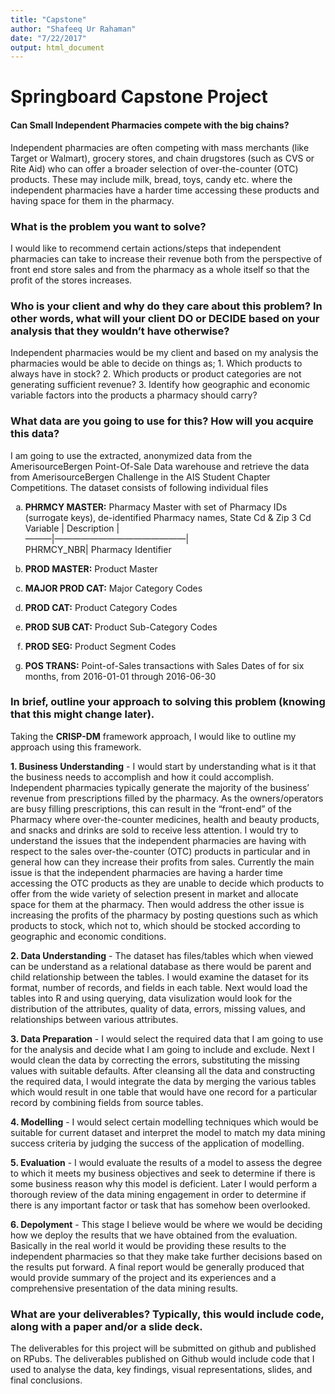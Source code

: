 ```yaml
---
title: "Capstone"
author: "Shafeeq Ur Rahaman"
date: "7/22/2017"
output: html_document
---
```


# Springboard Capstone Project  
#### **Can Small Independent Pharmacies compete with the big chains?**

Independent pharmacies are often competing with mass merchants (like Target or Walmart), grocery stores, and chain drugstores (such as CVS or Rite Aid) who can offer a broader selection of over-the-counter (OTC) products. These may include milk, bread, toys, candy etc. where the independent pharmacies have a harder time accessing these products and having space for them in the pharmacy.

### **What is the problem you want to solve?**  
I would like to recommend certain actions/steps that independent pharmacies can take to increase their revenue both from the perspective of front end store sales and from the pharmacy as a whole itself so that the profit of the stores increases.

### **Who is your client and why do they care about this problem? In other words, what will your client DO or DECIDE based on your analysis that they wouldn’t have otherwise?**

Independent pharmacies would be my client and based on my analysis the pharmacies would be able to decide on things as;
1. Which products to always have in stock?
2. Which products or product categories are not generating sufficient revenue?
3. Identify how geographic and economic variable factors into the products a pharmacy should carry?

### **What data are you going to use for this? How will you acquire this data?**

I am going to use the extracted, anonymized data from the AmerisourceBergen Point-Of-Sale Data warehouse and retrieve the data from AmerisourceBergen Challenge in the AIS Student Chapter Competitions. The dataset consists of following individual files

a.	**PHRMCY MASTER:** Pharmacy Master with set of Pharmacy IDs (surrogate keys), de-identified Pharmacy names, State Cd & Zip 3 Cd    
    Variable | Description                                 |  
    ---------|---------------------------------------------|  
    PHRMCY_NBR| Pharmacy Identifier  
    
    
b.	**PROD MASTER:** Product Master  

c.	**MAJOR PROD CAT:** Major Category Codes  
d.	**PROD CAT:** Product Category Codes  
e.	**PROD SUB CAT:** Product Sub-Category Codes  
f.	**PROD SEG:** Product Segment Codes  
g.	**POS TRANS:** Point-of-Sales transactions with Sales Dates of for six months, from 2016-01-01 through 2016-06-30   

### **In brief, outline your approach to solving this problem (knowing that this might change later).**

Taking the **CRISP-DM** framework approach, I would like to outline my approach using this framework.  

**1. Business Understanding** -
I would start by understanding what is it that the business needs to accomplish and how it could accomplish. Independent pharmacies typically generate the majority of the business’ revenue from prescriptions filled by the pharmacy.  As the owners/operators are busy filling prescriptions, this can result in the “front-end” of the Pharmacy where over-the-counter medicines, health and beauty products, and snacks and drinks are sold to receive less attention. I would try to understand the issues that the independent pharmacies are having with respect to the sales over-the-counter (OTC) products in particular and in general how can they increase their profits from sales. Currently the main issue is that the independent pharmacies are having a harder time accessing the OTC products as they are unable to decide which products to offer from the wide variety of selection present in market and allocate space for them at the pharmacy. Then would address the other issue is increasing the profits of the pharmacy by posting questions such as which products to stock, which not to, which should be stocked according to geographic and economic conditions.  

**2. Data Understanding** -
The dataset has files/tables which when viewed can be understand as a relational database as there would be parent and child relationship between the tables. I would examine the dataset for its format, number of records, and fields in each table. Next would load the tables into R and using querying, data visulization would look for the distribution of the attributes, quality of data, errors, missing values, and relationships between various attributes.  

**3. Data Preparation** - 
I would select the required data that I am going to use for the analysis and decide what I am going to include and exclude. Next I would clean the data by correcting the errors, substituting the missing values with suitable defaults. After cleansing all the data and constructing the required data, I would integrate the data by merging the various tables which would result in one table that would have one record for a particular record by combining fields from source tables.  

**4. Modelling** -
I would select certain modelling techniques which would be suitable for current dataset and interpret the model to match my data mining success criteria by judging the success of the application of modelling.  

**5. Evaluation** -
I would evaluate the results of a model to assess the degree to which it meets my business objectives and seek to determine if there is some business reason why this model is deficient. Later I would perform a thorough review of the data mining engagement in order to determine if there is any important factor or task that has somehow been overlooked.  

**6. Depolyment** -
This stage I believe would be where we would be deciding how we deploy the results that we have obtained from the evaluation. Basically in the real world it would be providing these results to the independent pharmacies so that they make take further decisions based on the results put forward. A final report would be generally produced that would provide summary of the project and its experiences and a comprehensive presentation of the data mining results.  

###   **What are your deliverables? Typically, this would include code, along with a paper and/or a slide deck.**

The deliverables for this project will be submitted  on github and published on RPubs. The deliverables published on Github would include code that I used to analyse the data, key findings, visual representations, slides, and final conclusions.